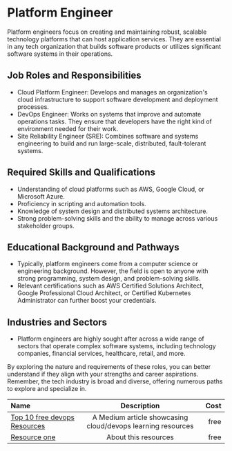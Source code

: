 # Platform Engineer

Platform engineers focus on creating and maintaining robust, scalable technology platforms that can host application services. They are essential in any tech organization that builds software products or utilizes significant software systems in their operations.

## Job Roles and Responsibilities

- Cloud Platform Engineer: Develops and manages an organization's cloud infrastructure to support software development and deployment processes.
- DevOps Engineer: Works on systems that improve and automate operations tasks. They ensure that developers have the right kind of environment needed for their work.
- Site Reliability Engineer (SRE): Combines software and systems engineering to build and run large-scale, distributed, fault-tolerant systems.

## Required Skills and Qualifications

- Understanding of cloud platforms such as AWS, Google Cloud, or Microsoft Azure.
- Proficiency in scripting and automation tools.
- Knowledge of system design and distributed systems architecture.
- Strong problem-solving skills and the ability to manage across various stakeholder groups.

## Educational Background and Pathways

- Typically, platform engineers come from a computer science or engineering background. However, the field is open to anyone with strong programming, system design, and problem-solving skills.
- Relevant certifications such as AWS Certified Solutions Architect, Google Professional Cloud Architect, or Certified Kubernetes Administrator can further boost your credentials.

## Industries and Sectors

- Platform engineers are highly sought after across a wide range of sectors that operate complex software systems, including technology companies, financial services, healthcare, retail, and more.

By exploring the nature and requirements of these roles, you can better understand if they align with your strengths and career aspirations. Remember, the tech industry is broad and diverse, offering numerous paths to explore and specialize in.

| Name                                 |     Description      | Cost |
| :----------------------------------- | :------------------: | ---: |
| [Top 10 free devops Resources](https://medium.com/javarevisited/10-free-online-courses-to-learn-devops-for-beginners-9feadb644f50) | A Medium article showcasing cloud/devops learning resources | free |
| [Resource one](https://example.com/) | About this resources | free |
